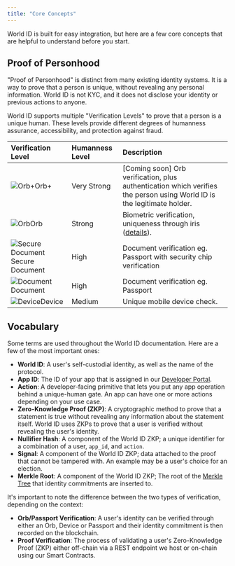 ```yaml
---
title: "Core Concepts"
---
```


World ID is built for easy integration, but here are a few core concepts that are helpful to understand before you start.

## Proof of Personhood

"Proof of Personhood" is distinct from many existing identity systems. It is a way to prove that a person is unique, without revealing any personal information. World ID is not KYC, and it does not disclose your identity or previous actions to anyone.

World ID supports multiple "Verification Levels" to prove that a person is a unique human. These levels provide different degrees of humanness assurance, accessibility, and protection against fraud.

| Verification Level                                                                                                                                                                              | <span className="whitespace-nowrap">Humanness Level</span> | Description                                                                                                                                                 |
| :---------------------------------------------------------------------------------------------------------------------------------------------------------------------------------------------- | :--------------------------------------------------------- | :---------------------------------------------------------------------------------------------------------------------------------------------------------- |
| <div className="flex items-center gap-2"><img src="/icons/credential-face.svg" alt="Orb+" className="w-6 h-6" /><span className="font-semibold">Orb+</span></div>                               | Very Strong                                                | [Coming soon] Orb verification, plus authentication which verifies the person using World ID is the legitimate holder.                                      |
| <div className="flex items-center gap-2"><img src="/icons/credential-orb.svg" alt="Orb" className="w-6 h-6" /><span className="font-semibold">Orb</span></div>                                  | Strong                                                     | Biometric verification, uniqueness through iris ([details](https://world.org/blog/engineering/opening-orb-look-inside-worldcoin-biometric-imaging-device)). |
| <div className="flex items-center gap-2"><img src="/icons/credential-passport-nfc.svg" alt="Secure Document" className="w-6 h-6" /><span className="font-semibold">Secure Document</span></div> | High                                                       | Document verification eg. Passport with security chip verification                                                                                          |
| <div className="flex items-center gap-2"><img src="/icons/credential-passport.svg" alt="Document" className="w-6 h-6" /><span className="font-semibold">Document</span></div>                   | High                                                       | Document verification eg. Passport                                                                                                                          |
| <div className="flex items-center gap-2"><img src="/icons/credential-phone.svg" alt="Device" className="w-6 h-6" /><span className="font-semibold">Device</span></div>                          | Medium                                                     | Unique mobile device check.                                                                                                                                 |

## Vocabulary

Some terms are used throughout the World ID documentation. Here are a few of the most important ones:

- **World ID**: A user's self-custodial identity, as well as the name of the protocol.
- **App ID**: The ID of your app that is assigned in our [Developer Portal](https://developer.worldcoin.org/).
- **Action**: A developer-facing primitive that lets you put any app operation behind a unique-human gate. An app can have one or more actions depending on your use case.
- **Zero-Knowledge Proof (ZKP)**: A cryptographic method to prove that a statement is true without revealing any information about the statement itself. World ID uses ZKPs to prove that a user is verified without revealing the user's identity.
- **Nullifier Hash**: A component of the World ID ZKP; a unique identifier for a combination of a user, `app_id`, and `action`.
- **Signal**: A component of the World ID ZKP; data attached to the proof that cannot be tampered with. An example may be a user's choice for an election.
- **Merkle Root**: A component of the World ID ZKP; The root of the [Merkle Tree](https://en.wikipedia.org/wiki/Merkle_tree) that identity commitments are inserted to.

It's important to note the difference between the two types of verification, depending on the context:

- **Orb/Passport Verification**: A user's identity can be verified through either an Orb, Device or Passport and their identity commitment is then recorded on the blockchain.
- **Proof Verification**: The process of validating a user's Zero-Knowledge Proof (ZKP) either off-chain via a REST endpoint we host or on-chain using our Smart Contracts.
